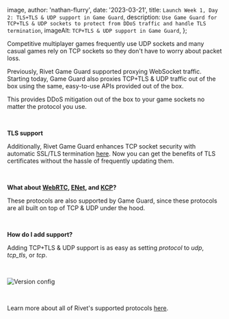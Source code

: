
  image,
  author: 'nathan-flurry',
  date: '2023-03-21',
  title: `Launch Week 1, Day 2: TLS+TLS & UDP support in Game Guard`,
  description: `Use Game Guard for TCP+TLS & UDP sockets to protect from DDoS traffic and handle TLS termination`,
  imageAlt: `TCP+TLS & UDP support in Game Guard`,
};


Competitive multiplayer games frequently use UDP sockets and many casual games rely on TCP sockets so they don't have to worry about packet loss.

Previously, Rivet Game Guard supported proxying WebSocket traffic. Starting today, Game Guard also proxies TCP+TLS & UDP traffic out of the box using the same, easy-to-use APIs provided out of the box.

This provides DDoS mitigation out of the box to your game sockets no matter the protocol you use.

‍

**TLS support**

Additionally, Rivet Game Guard enhances TCP socket security with automatic SSL/TLS termination [here](https://docs.rivet.gg/serverless-lobbies/concepts/game-guard#ssl-tls-termination). Now you can get the benefits of TLS certificates without the hassle of frequently updating them.

‍

**What about **[**WebRTC**](https://webrtc.org/)**, **[**ENet**](http://sauerbraten.org/enet/)**, and **[**KCP**](https://github.com/skywind3000/kcp/blob/master/README.en.md)**?**

These protocols are also supported by Game Guard, since these protocols are all built on top of TCP & UDP under the hood.

‍

**How do I add support?**

Adding TCP+TLS & UDP support is as easy as setting *protocol* to *udp*, *tcp\_tls*, or *tcp*.

‍

<Image src={versionConfig} alt='Version config' />

‍

Learn more about all of Rivet's supported protocols [here](https://docs.rivet.gg/serverless-lobbies/concepts/protocols).

      